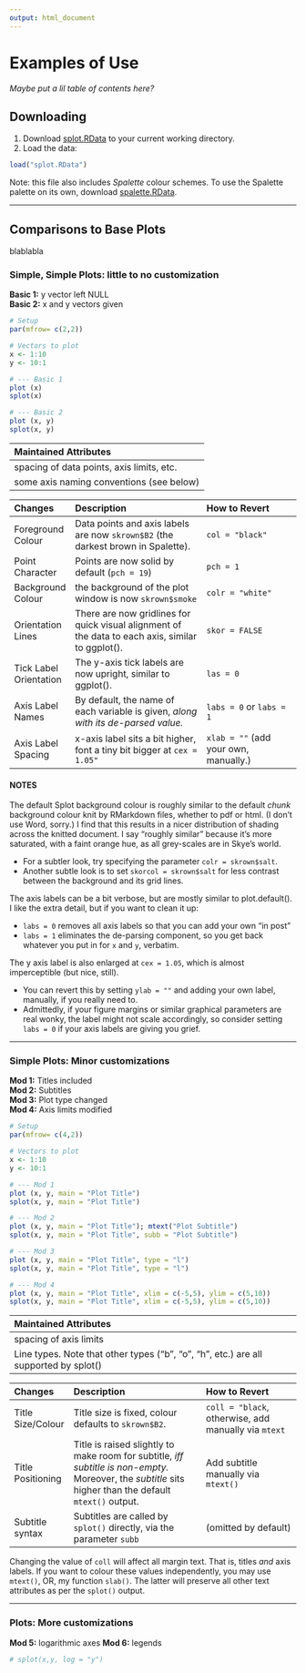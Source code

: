 ```yaml
---
output: html_document
---
```


# Examples of Use

*Maybe put a lil table of contents here?*

## Downloading

1. Download [splot.RData](https://github.com/Skyepaphora-Griffith/Skyes_Toolbox/blob/main/splot.RData) to your current working directory.
2. Load the data:

```r
load("splot.RData")
```

Note: this file also includes *Spalette* colour schemes. To use the Spalette palette on its own, download [spalette.RData](https://github.com/Skyepaphora-Griffith/Skyes_Toolbox/blob/main/spalette.RData).

---

## Comparisons to Base Plots

blablabla

### Simple, Simple Plots: little to no customization

**Basic 1:** y vector left NULL  
**Basic 2:** x and y vectors given  

```r
# Setup
par(mfrow= c(2,2))

# Vectors to plot
x <- 1:10
y <- 10:1

# --- Basic 1
plot (x)
splot(x)

# --- Basic 2
plot (x, y)
splot(x, y)
```

| Maintained Attributes |
|:----------------------|
| spacing of data points, axis limits, etc. |
| some axis naming conventions (see below)  |

| Changes | Description         | How to Revert |
|:--------|:--------------------|:--------------|
| Foreground Colour  | Data points and axis labels are now `skrown$B2` (the darkest brown in Spalette). | `col = "black"` |
| Point Character   | Points are now solid by default (`pch = 19`) | `pch = 1` |
| Background Colour | the background of the plot window is now `skrown$smoke` | `colr = "white"` |
| Orientation Lines | There are now gridlines for quick visual alignment of the data to each axis, similar to ggplot(). | `skor = FALSE` |
| Tick Label Orientation | The y-axis tick labels are now upright, similar to ggplot(). | `las = 0` |
| Axis Label Names  | By default, the name of each variable is given, *along with its de-parsed value.* | `labs = 0` or `labs = 1`|
| Axis Label Spacing | x-axis label sits a bit higher, font a tiny bit bigger at `cex = 1.05"` | `xlab = ""` (add your own, manually.) |


#### NOTES
The default Splot background colour is roughly similar to the default *chunk* background colour knit by RMarkdown files, whether to pdf or html. (I don't use Word, sorry.) I find that this results in a nicer distribution of shading across the knitted document. I say "roughly similar" because it's more saturated, with a faint orange hue, as all grey-scales are in Skye's world.

* For a subtler look, try specifying the parameter `colr = skrown$salt`.
* Another subtle look is to set `skorcol = skrown$salt` for less contrast between the background and its grid lines.

The axis labels can be a bit verbose, but are mostly similar to plot.default(). I like the extra detail, but if you want to clean it up:

* `labs = 0` removes all axis labels so that you can add your own "in post"
* `labs = 1` eliminates the de-parsing component, so you get back whatever you put in for `x` and `y`, verbatim.

The y axis label is also enlarged at `cex = 1.05`, which is almost imperceptible (but nice, still). 

* You can revert this by setting `ylab = ""` and adding your own label, manually, if you really need to.
* Admittedly, if your figure margins or similar graphical parameters are real wonky, the label might not scale accordingly, so consider setting `labs = 0` if your axis labels are giving you grief. 

---

### Simple Plots: Minor customizations 

**Mod 1:** Titles included  
**Mod 2:** Subtitles  
**Mod 3:** Plot type changed  
**Mod 4:** Axis limits modified  

```r
# Setup
par(mfrow= c(4,2))

# Vectors to plot
x <- 1:10
y <- 10:1

# --- Mod 1
plot (x, y, main = "Plot Title")
splot(x, y, main = "Plot Title")

# --- Mod 2
plot (x, y, main = "Plot Title"); mtext("Plot Subtitle")
splot(x, y, main = "Plot Title", subb = "Plot Subtitle")

# --- Mod 3
plot (x, y, main = "Plot Title", type = "l")
splot(x, y, main = "Plot Title", type = "l")

# --- Mod 4
plot (x, y, main = "Plot Title", xlim = c(-5,5), ylim = c(5,10))
splot(x, y, main = "Plot Title", xlim = c(-5,5), ylim = c(5,10))
```

| Maintained Attributes |
|:----------------------|
| spacing of axis limits |
| Line types. Note that other types ("b", "o", "h", etc.) are all supported by splot() |

| Changes | Description         | How to Revert |
|:--------|:--------------------|:--------------|
| Title Size/Colour | Title size is fixed, colour defaults to `skrown$B2`. | `coll = "black`, otherwise, add manually via `mtext` |
| Title Positioning | Title is raised slightly to make room for subtitle, *iff subtitle is non-empty.* Moreover, the *subtitle* sits higher than the default `mtext()` output. | Add subtitle manually via `mtext()` |
| Subtitle syntax | Subtitles are called by `splot()` directly, via the parameter `subb` | (omitted by default) |

Changing the value of `coll` will affect all margin text. That is, titles *and* axis labels. If you want to colour these values independently, you may use `mtext()`, OR, my function `slab()`. The latter will preserve all other text attributes as per the `splot()` output.  


---

### Plots: More customizations 

**Mod 5:** logarithmic axes 
**Mod 6:** legends 

```r
# splot(x,y, log = "y")
```



























